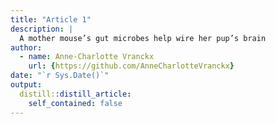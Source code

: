 ```yaml
---
title: "Article 1"
description: |
  A mother mouse’s gut microbes help wire her pup’s brain
author:
  - name: Anne-Charlotte Vranckx
    url: {https://github.com/AnneCharlotteVranckx}
date: "`r Sys.Date()`"
output:
  distill::distill_article:
    self_contained: false
---
```

